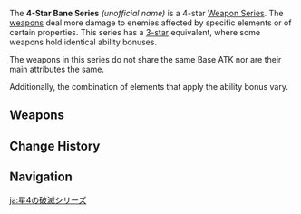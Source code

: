 {{Weapon Series Infobox
|region  = Liyue
|quality  = 4
|passive = Increase damage against opponents affected by one of two elements
|naming  = Ability bonus name: Bane of ''targets''
}}
The '''4-Star Bane Series''' ''(unofficial name)'' is a 4-star [[Weapon Series]]. The [[weapons]] deal more damage to enemies affected by specific elements or of certain properties. This series has a [[3-Star Bane Series|3-star]] equivalent, where some weapons hold identical ability bonuses.

The weapons in this series do not share the same Base ATK nor are their main attributes the same.

Additionally, the combination of elements that apply the ability bonus vary.
==Weapons==
{{Weapons by Category Table|type=4-Star Bane Series}}

==Change History==
{{Change History|1.0}}
==Navigation==
{{Weapon Series Navbox}}

[[ja:星4の破滅シリーズ]]